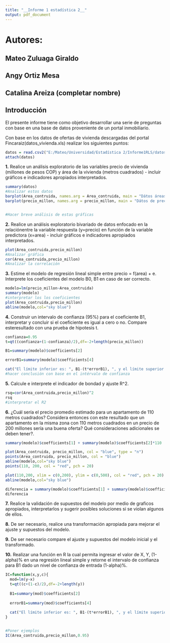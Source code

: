```yaml
---
title: "__Informe 1 estadística 2__"
output: pdf_document
---
```


# Autores:
## Mateo Zuluaga Giraldo
## Angy Ortiz Mesa
## Catalina Areiza (completar nombre)

## Introducción
El presente informe tiene como objetivo desarrollar una serie de preguntas con base en una base de datos proveniente de un portal inmobiliario.

Con base en los datos de ofertas de vivienda descargadas del portal Fincaraiz(datos_vivienda.xls) realizar los siguientes puntos:

```r
datos = read.csv2("E:/Mateo/Universidad/Estadística 2/Informe1RLS/datos_vivienda.xlsx - Sheet1.csv", header = TRUE, sep = ",")
attach(datos) 

```
__1.__ Realice un análisis exploratorio de las variables precio de vivienda (millones de pesos COP) y área de la vivienda (metros cuadrados) - incluir gráficos e indicadores apropiados interpretados.

```r
summary(datos)
#Analizar estos datos
barplot(Area_contruida, names.arg = Area_contruida, main = "Dátos áreas viviendas", xlab = "Datos", ylab = "Área de la vivienda", col = "orange", space = 0.7)
barplot(precio_millon, names.arg = precio_millon, main = "Dátos de precios", xlab = "Datos", ylab = "Precio en millones", col = "sky blue", space = 0.7)


#Hacer breve análisis de estas gráficas
```


__2.__ Realice un análisis exploratorio bivariado de datos enfocado en la relaciónentre la variable respuesta (y=precio) en función de la variable predictora (x=area) - incluir gráficos e indicadores apropiados interpretados.

```r
plot(Area_contruida,precio_millon)
#Analizar gráfica
cor(Area_contruida,precio_millon)
#Analizar la correlación

```


__3.__ Estime el modelo de regresión lineal simple entre precio = f(area) + e. Interprete los coeficientes del modelo B0, B1 en caso de ser correcto.

```r
modelo=lm(precio_millon~Area_contruida)
summary(modelo)
#interpretar los los coeficientes
plot(Area_contruida,precio_millon)
abline(modelo,col="sky blue")
```


__4.__ Construir un intervalo de confianza (95%) para el coeficiente B1, interpretar y concluir si el coeficiente es igual a cero o no. Compare esteresultado con una prueba de hipotesis t.

```r
confianza=0.95
t=qt((confianza+(1-confianza)/2),df=-2+length(precio_millon))

B1=summary(modelo)$coefficients[2]

errorB1=summary(modelo)$coefficients[4]

cat("El límite inferior es: ", B1-(t*errorB1), ", y el límite superior es: ", B1+(t*errorB1))
#hacer conclusión con base en el intérvalo de confianza
```


__5.__ Calcule e interprete el indicador de bondad y ajuste R^2.

```r
rsq=cor(Area_contruida,precio_millon)^2
rsq
#interpretar el R2
```


__6.__ ¿Cuál sería el precio promedio estimado para un apartamento de 110 metros cuadrados? Considera entonces con este resultado que un apartamento en la misma zona con 110 metros cuadrados en un precio de 200 millones sería una buena oferta? Qué consideraciones adicionales se deben tener?.

```r
summary(modelo)$coefficients[1] + summary(modelo)$coefficients[2]*110

plot(Area_contruida, precio_millon, col = "blue", type = "n")
points(Area_contruida, precio_millon, col = "blue")
abline(modelo,col="sky blue")
points(110, 200, col = "red", pch = 20)

plot(110,200, xlim = c(0,200), ylim = c(0,500), col = "red", pch = 20)
abline(modelo,col="sky blue")

diferencia = summary(modelo)$coefficients[1] + summary(modelo)$coefficients[2]*110 - 200
diferencia

```


__7.__ Realice la validación de supuestos del modelo por medio de graficos apropiados, interpretarlos y sugerir posibles soluciones si se violan algunos de ellos.



__8.__ De ser necesario, realice una transformación apropiada para mejorar el ajuste y supuestos del modelo.

__9.__ De ser necesario compare el ajuste y supuestos del modelo inicial y el transformado.

__10.__ Realizar una función en R la cual permita ingresar el valor de X, Y, (1-alpha)% en una regresión lineal simple y retorne el intervalo de confianza para B1 dado un nivel de confianza de entrada (1-alpha)%.

```r
IC=function(x,y,c){
  mod=lm(y~x)
  t=qt((c+(1-c)/2),df=-2+length(y))
  
  B1=summary(mod)$coefficients[2]
  
  errorB1=summary(mod)$coefficients[4]
  
  cat("El límite inferior es: ", B1-(t*errorB1), ", y el límite superior es: ", B1+(t*errorB1), "con un nivel de confianza del ", c*100,"%")
}


#Poner ejemplos
IC(Area_contruida,precio_millon,0.95)
```

